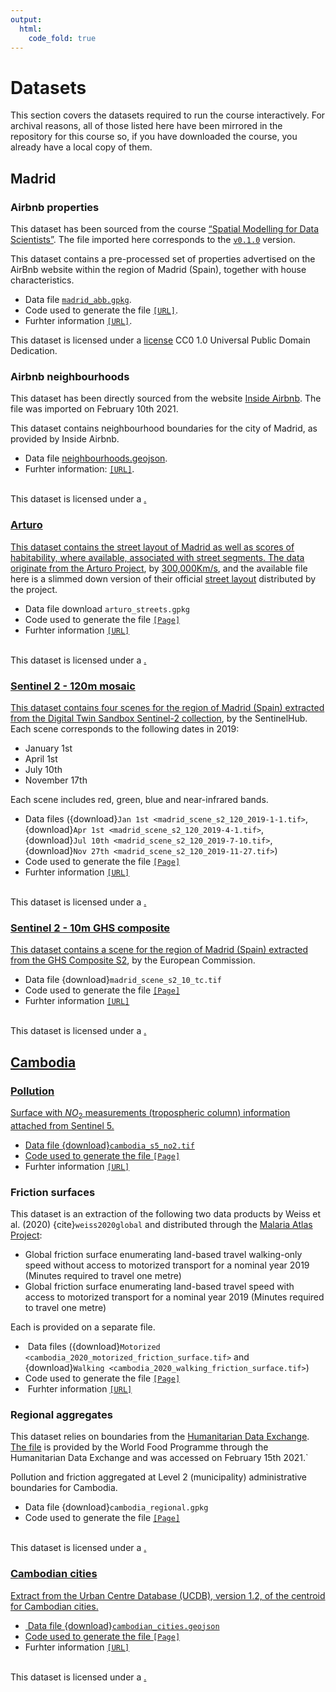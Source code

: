 ```yaml
---
output: 
  html:
    code_fold: true
---
```


# Datasets {#sec-datasets .unnumbered}

This section covers the datasets required to run the course interactively. For archival reasons, all of those listed here have been mirrored in the repository for this course so, if you have downloaded the course, you already have a local copy of them.

## Madrid

### Airbnb properties

This dataset has been sourced from the course ["Spatial Modelling for Data Scientists"](https://gdsl-ul.github.io/san/). The file imported here corresponds to the [`v0.1.0`](https://github.com/GDSL-UL/san/releases/tag/v0.1.0) version.

This dataset contains a pre-processed set of properties advertised on the AirBnb website within the region of Madrid (Spain), together with house characteristics.

- Data file [`madrid_abb.gpkg`](https://github.com/GDSL-UL/san/raw/v0.1.0/data/assignment_1_madrid/madrid_abb.gpkg).
- Code used to generate the file [`[URL]`](https://github.com/GDSL-UL/san/blob/v0.1.0/data/assignment_1_madrid/clean_data.ipynb).
- Furhter information [`[URL]`](https://github.com/GDSL-UL/san/blob/v0.1.0/docs/11-datasets.md#madrid-airbnb).

This dataset is licensed under a [license](https://creativecommons.org/publicdomain/zero/1.0/) CC0 1.0 Universal Public Domain Dedication.

### Airbnb neighbourhoods

This dataset has been directly sourced from the website [Inside Airbnb](http://insideairbnb.com). The file was imported on February 10th 2021.

This dataset contains neighbourhood boundaries for the city of Madrid, as provided by Inside Airbnb.

- Data file [neighbourhoods.geojson]().
- Furhter information: [`[URL]`](http://insideairbnb.com/madrid/).

`<a rel="license" href="https://creativecommons.org/publicdomain/zero/1.0/"`{=html}<img src="https://licensebuttons.net/l/zero/1.0/88x31.png" alt="License" style="border-width:0"/></a><br />This dataset is licensed under a `<a rel="license" href="https://creativecommons.org/publicdomain/zero/1.0/"`{=html}CC0 1.0 Universal Public Domain Dedication</a>.

### Arturo

This dataset contains the street layout of Madrid as well as scores of habitability, where available, associated with street segments. The data originate from the [Arturo Project](http://arturo.300000kms.net), by [300,000Km/s](https://300000kms.net), and the available file here is a slimmed down version of their official [street layout](http://arturo.300000kms.net/#10) distributed by the project.

- Data file download `arturo_streets.gpkg`
- Code used to generate the file [`[Page]`](arturo_streets_prep)
- Furhter information [`[URL]`](https://arturo.300000kms.net)

`<a rel="license" href="http://creativecommons.org/licenses/by-sa/4.0/"`{=html}<img src="https://i.creativecommons.org/l/by-sa/4.0/88x31.png" alt="Creative Commons License" style="border-width:0"/></a><br />This dataset is licensed under a `<a rel="license" href="http://creativecommons.org/licenses/by-sa/4.0/"`{=html}Creative Commons Attribution-ShareAlike 4.0 International License</a>.

### Sentinel 2 - 120m mosaic

This dataset contains four scenes for the region of Madrid (Spain) extracted from the [Digital Twin Sandbox Sentinel-2 collection](https://medium.com/sentinel-hub/digital-twin-sandbox-sentinel-2-collection-available-to-everyone-20f3b5de846e), by the SentinelHub. Each scene corresponds to the following dates in 2019:

-   January 1st
-   April 1st
-   July 10th
-   November 17th

Each scene includes red, green, blue and near-infrared bands.

-  Data files ({download}`Jan 1st <madrid_scene_s2_120_2019-1-1.tif>`, {download}`Apr 1st <madrid_scene_s2_120_2019-4-1.tif>`, {download}`Jul 10th <madrid_scene_s2_120_2019-7-10.tif>`, {download}`Nov 27th <madrid_scene_s2_120_2019-11-27.tif>`)
- Code used to generate the file [`[Page]`](madrid_s2)
- Furhter information [`[URL]`](https://github.com/sentinel-hub/public-collections/tree/main/collections/sentinel-s2-l2a-mosaic-120)

`<a rel="license" href="http://creativecommons.org/licenses/by-sa/4.0/"`{=html}<img src="https://i.creativecommons.org/l/by-sa/4.0/88x31.png" alt="Creative Commons License" style="border-width:0"/></a><br />This dataset is licensed under a `<a rel="license" href="http://creativecommons.org/licenses/by-sa/4.0/"`{=html}Creative Commons Attribution-ShareAlike 4.0 International License</a>.

### Sentinel 2 - 10m GHS composite

This dataset contains a scene for the region of Madrid (Spain) extracted from the [GHS Composite S2](https://ghsl.jrc.ec.europa.eu/ghs_s2composite.php), by the European Commission.

-  Data file {download}`madrid_scene_s2_10_tc.tif`
- Code used to generate the file [`[Page]`](madrid_s2)
-  Furhter information [`[URL]`](https://ghsl.jrc.ec.europa.eu/ghs_s2composite.php)

`<a rel="license" href="http://creativecommons.org/licenses/by-sa/4.0/"`{=html}<img src="https://i.creativecommons.org/l/by-sa/4.0/88x31.png" alt="Creative Commons License" style="border-width:0"/></a><br />This dataset is licensed under a `<a rel="license" href="http://creativecommons.org/licenses/by-sa/4.0/"`{=html}Creative Commons Attribution-ShareAlike 4.0 International License</a>.

## Cambodia

### Pollution

Surface with $NO_2$ measurements (tropospheric column) information attached from Sentinel 5.

-  Data file {download}`cambodia_s5_no2.tif`
-  Code used to generate the file [`[Page]`](cambodia_pollution)
-  Furhter information [`[URL]`](https://github.com/Sentinel-5P/data-on-s3)

### Friction surfaces

This dataset is an extraction of the following two data products by Weiss et al. (2020) {cite}`weiss2020global` and distributed through the [Malaria Atlas Project](https://malariaatlas.org/explorer/#/):

-   Global friction surface enumerating land-based travel walking-only speed without access to motorized transport for a nominal year 2019 (Minutes required to travel one metre)
-   Global friction surface enumerating land-based travel speed with access to motorized transport for a nominal year 2019 (Minutes required to travel one metre)

Each is provided on a separate file.

- ️ Data files ({download}`Motorized <cambodia_2020_motorized_friction_surface.tif>` and {download}`Walking <cambodia_2020_walking_friction_surface.tif>`)
-  Code used to generate the file [`[Page]`](cambodia_road_friction)
- ️ Furhter information [`[URL]`](https://malariaatlas.org)

### Regional aggregates

This dataset relies on boundaries from the [Humanitarian Data Exchange](https://data.humdata.org/). [The file](https://data.humdata.org/dataset/wfp-geonode-cambodia-admin-boundaries-level-2-districts?force_layout=desktop) is provided by the World Food Programme through the Humanitarian Data Exchange and was accessed on February 15th 2021.`

Pollution and friction aggregated at Level 2 (municipality) administrative boundaries for Cambodia.

- Data file {download}`cambodia_regional.gpkg`
-  Code used to generate the file [`[Page]`](cambodia_regional)

`<a rel="license" href="http://creativecommons.org/licenses/by/4.0/"`{=html}<img src="https://i.creativecommons.org/l/by/4.0/88x31.png" alt="Creative Commons License" style="border-width:0"/></a><br />This dataset is licensed under a `<a rel="license" href="http://creativecommons.org/licenses/by/4.0/"`{=html}Creative Commons Attribution 4.0 International License</a>.

### Cambodian cities

Extract from the Urban Centre Database (UCDB), version 1.2, of the centroid for Cambodian cities.

- ️ Data file {download}`cambodian_cities.geojson`
-  Code used to generate the file [`[Page]`](cambodia_cities)
-  Furhter information [`[URL]`](https://ghsl.jrc.ec.europa.eu/ucdb2018visual.php)

`<a rel="license" href="http://creativecommons.org/licenses/by/4.0/"`{=html}<img src="https://i.creativecommons.org/l/by/4.0/88x31.png" alt="Creative Commons License" style="border-width:0"/></a><br />This dataset is licensed under a `<a rel="license" href="http://creativecommons.org/licenses/by/4.0/"`{=html}Creative Commons Attribution 4.0 International License</a>.
